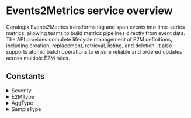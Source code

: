 # Events2Metrics service overview

Coralogix Events2Metrics transforms log and span events into time-series metrics, allowing teams to build metrics pipelines directly from event data. The API provides complete lifecycle management of E2M definitions, including creation, replacement, retrieval, listing, and deletion. It also supports atomic batch operations to ensure reliable and ordered updates across multiple E2M rules.


## Constants

<details>
  <summary>Severity</summary>

  | Value |
|-------|
| `SEVERITY_UNSPECIFIED` |
| `SEVERITY_DEBUG` |
| `SEVERITY_VERBOSE` |
| `SEVERITY_INFO` |
| `SEVERITY_WARNING` |
| `SEVERITY_ERROR` |
| `SEVERITY_CRITICAL` |
</details>
<details>
  <summary>E2MType</summary>

  | Value |
|-------|
| `E2M_TYPE_UNSPECIFIED` |
| `E2M_TYPE_LOGS2METRICS` |
| `E2M_TYPE_SPANS2METRICS` |
</details>
<details>
  <summary>AggType</summary>

  | Value |
|-------|
| `AGG_TYPE_UNSPECIFIED` |
| `AGG_TYPE_MIN` |
| `AGG_TYPE_MAX` |
| `AGG_TYPE_COUNT` |
| `AGG_TYPE_AVG` |
| `AGG_TYPE_SUM` |
| `AGG_TYPE_HISTOGRAM` |
| `AGG_TYPE_SAMPLES` |
</details>
<details>
  <summary>SampleType</summary>

  | Value |
|-------|
| `SAMPLE_TYPE_UNSPECIFIED` |
| `SAMPLE_TYPE_MIN` |
| `SAMPLE_TYPE_MAX` |
</details>
